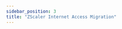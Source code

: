 ```yaml
---
sidebar_position: 3
title: "ZScaler Internet Access Migration"
---
```



<ExternalMarkdown 
  url="https://raw.githubusercontent.com/microsoft/Migrate2GSA/main/Docs/ZScalerInternetAccessMigration.md"
  title="ZScaler Internet Access Migration"
/>